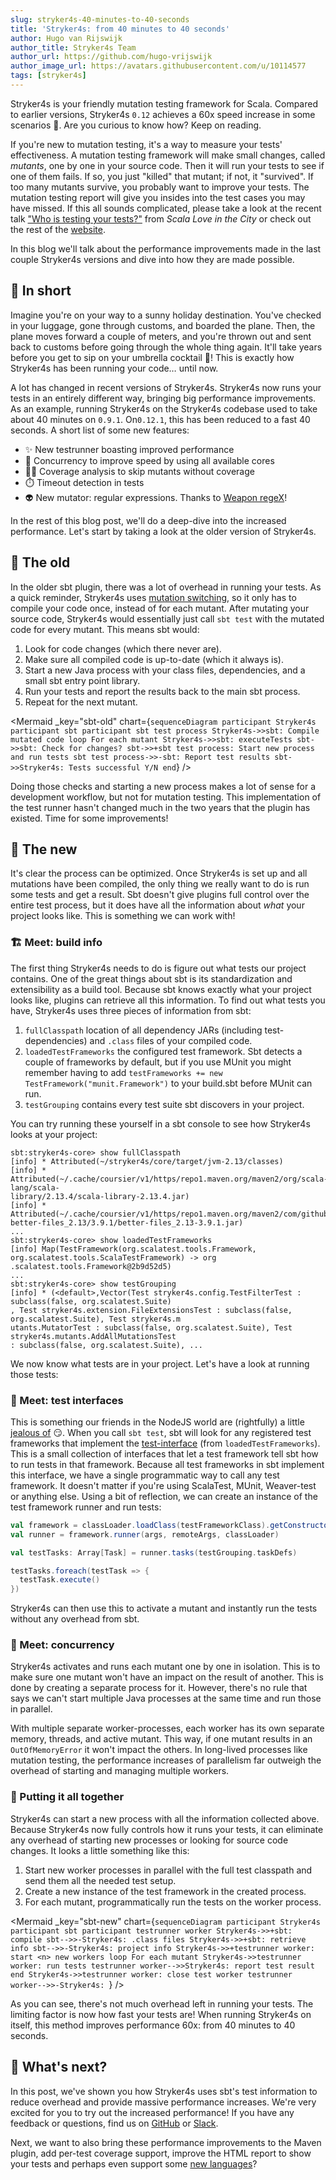 ```yaml
---
slug: stryker4s-40-minutes-to-40-seconds
title: 'Stryker4s: from 40 minutes to 40 seconds'
author: Hugo van Rijswijk
author_title: Stryker4s Team
author_url: https://github.com/hugo-vrijswijk
author_image_url: https://avatars.githubusercontent.com/u/10114577
tags: [stryker4s]
---
```


Stryker4s is your friendly mutation testing framework for Scala. Compared to earlier versions, Stryker4s `0.12` achieves a 60x speed increase in some scenarios 🤯. Are you curious to know how? Keep on reading.

<!--truncate-->

If you're new to mutation testing, it's a way to measure your tests' effectiveness. A mutation testing framework will make small changes, called _mutants_, one by one in your source code. Then it will run your tests to see if one of them fails. If so, you just "killed" that mutant; if not, it "survived". If too many mutants survive, you probably want to improve your tests. The mutation testing report will give you insides into the test cases you may have missed. If this all sounds complicated, please take a look at the recent talk ["Who is testing your tests?"](https://www.youtube.com/watch?v=Vq9eqZzblfg) from _Scala Love in the City_ or check out the rest of the [website](/).

In this blog we'll talk about the performance improvements made in the last couple Stryker4s versions and dive into how they are made possible.

## 📃 In short

Imagine you're on your way to a sunny holiday destination. You've checked in your luggage, gone through customs, and boarded the plane. Then, the plane moves forward a couple of meters, and you're thrown out and sent back to customs before going through the whole thing again. It'll take years before you get to sip on your umbrella cocktail 🍹! This is exactly how Stryker4s has been running your code… until now.

A lot has changed in recent versions of Stryker4s. Stryker4s now runs your tests in an entirely different way, bringing big performance improvements. As an example, running Stryker4s on the Stryker4s codebase used to take about 40 minutes on `0.9.1`. On`0.12.1`, this has been reduced to a fast 40 seconds. A short list of some new features:

- ✨ New testrunner boasting improved performance
- 🔀 Concurrency to improve speed by using all available cores
- 🕵️‍♀️ Coverage analysis to skip mutants without coverage
- ⏱️ Timeout detection in tests
- 👽 New mutator: regular expressions. Thanks to [Weapon regeX](https://github.com/stryker-mutator/weapon-regex/)!

In the rest of this blog post, we'll do a deep-dive into the increased performance. Let's start by taking a look at the older version of Stryker4s.

## 🐢 The old

In the older sbt plugin, there was a lot of overhead in running your tests. As a quick reminder, Stryker4s uses [mutation switching](https://stryker-mutator.io/blog/mutation-switching/), so it only has to compile your code once, instead of for each mutant. After mutating your source code, Stryker4s would essentially just call `sbt test` with the mutated code for every mutant. This means sbt would:

1. Look for code changes (which there never are).
1. Make sure all compiled code is up-to-date (which it always is).
1. Start a new Java process with your class files, dependencies, and a small sbt entry point library.
1. Run your tests and report the results back to the main sbt process.
1. Repeat for the next mutant.


<Mermaid
  _key="sbt-old"
  chart={`
sequenceDiagram
  participant Stryker4s
  participant sbt
  participant sbt test process
  Stryker4s->>sbt: Compile mutated code
  loop For each mutant
    Stryker4s->>sbt: executeTests
    sbt->>sbt: Check for changes?
    sbt->>+sbt test process: Start new process and run tests
    sbt test process->>-sbt: Report test results
    sbt->>Stryker4s: Tests successful Y/N
  end
`}
/>

Doing those checks and starting a new process makes a lot of sense for a development workflow, but not for mutation testing. This implementation of the test runner hasn't changed much in the two years that the plugin has existed. Time for some improvements!

## 🐇 The new

It's clear the process can be optimized. Once Stryker4s is set up and all mutations have been compiled, the only thing we really want to do is run some tests and get a result. Sbt doesn't give plugins full control over the entire test process, but it does have all the information about _what_ your project looks like. This is something we can work with!

### 🏗️ Meet: build info

The first thing Stryker4s needs to do is figure out what tests our project contains. One of the great things about sbt is its standardization and extensibility as a build tool. Because sbt knows exactly what your project looks like, plugins can retrieve all this information. To find out what tests you have, Stryker4s uses three pieces of information from sbt:

1. `fullClasspath` location of all dependency JARs (including test-dependencies) and `.class` files of your compiled code.
2. `loadedTestFrameworks` the configured test framework. Sbt detects a couple of frameworks by default, but if you use MUnit you might remember having to add `testFrameworks += new TestFramework("munit.Framework")` to your build.sbt before MUnit can run.
3. `testGrouping` contains every test suite sbt discovers in your project.

You can try running these yourself in a sbt console to see how Stryker4s looks at your project:

```
sbt:stryker4s-core> show fullClasspath
[info] * Attributed(~/stryker4s/core/target/jvm-2.13/classes)
[info] * Attributed(~/.cache/coursier/v1/https/repo1.maven.org/maven2/org/scala-lang/scala-
library/2.13.4/scala-library-2.13.4.jar)
[info] * Attributed(~/.cache/coursier/v1/https/repo1.maven.org/maven2/com/github/pathikrit/
better-files_2.13/3.9.1/better-files_2.13-3.9.1.jar)
...
sbt:stryker4s-core> show loadedTestFrameworks
[info] Map(TestFramework(org.scalatest.tools.Framework, org.scalatest.tools.ScalaTestFramework) -> org
.scalatest.tools.Framework@2b9d52d5)
...
sbt:stryker4s-core> show testGrouping
[info] * (<default>,Vector(Test stryker4s.config.TestFilterTest : subclass(false, org.scalatest.Suite)
, Test stryker4s.extension.FileExtensionsTest : subclass(false, org.scalatest.Suite), Test stryker4s.m
utants.MutatorTest : subclass(false, org.scalatest.Suite), Test stryker4s.mutants.AddAllMutationsTest
: subclass(false, org.scalatest.Suite), ...
```

We now know what tests are in your project. Let's have a look at running those tests:

### 🧪 Meet: test interfaces

This is something our friends in the NodeJS world are (rightfully) a little [jealous of](https://stryker-mutator.io/docs/stryker-js/plugins#test-runners) 😏. When you call `sbt test`, sbt will look for any registered test frameworks that implement the [test-interface](https://github.com/sbt/test-interface) (from `loadedTestFrameworks`). This is a small collection of interfaces that let a test framework tell sbt how to run tests in that framework. Because all test frameworks in sbt implement this interface, we have a single programmatic way to call any test framework. It doesn't matter if you're using ScalaTest, MUnit, Weaver-test or anything else. Using a bit of reflection, we can create an instance of the test framework runner and run tests:

```scala
val framework = classLoader.loadClass(testFrameworkClass).getConstructor().newInstance().asInstanceOf[Framework]
val runner = framework.runner(args, remoteArgs, classLoader)

val testTasks: Array[Task] = runner.tasks(testGrouping.taskDefs)

testTasks.foreach(testTask => {
  testTask.execute()
})
```

Stryker4s can then use this to activate a mutant and instantly run the tests without any overhead from sbt.

### 🔀 Meet: concurrency

Stryker4s activates and runs each mutant one by one in isolation. This is to make sure one mutant won't have an impact on the result of another. This is done by creating a separate process for it. However, there's no rule that says we can't start multiple Java processes at the same time and run those in parallel.

With multiple separate worker-processes, each worker has its own separate memory, threads, and active mutant. This way, if one mutant results in an `OutOfMemoryError` it won't impact the others. In long-lived processes like mutation testing, the performance increases of parallelism far outweigh the overhead of starting and managing multiple workers.

### 🧰 Putting it all together

Stryker4s can start a new process with all the information collected above. Because Stryker4s now fully controls how it runs your tests, it can eliminate any overhead of starting new processes or looking for source code changes. It looks a little something like this:

1. Start new worker processes in parallel with the full test classpath and send them all the needed test setup.
1. Create a new instance of the test framework in the created process.
1. For each mutant, programmatically run the tests on the worker process.

<Mermaid
  _key="sbt-new"
  chart={`
sequenceDiagram
  participant Stryker4s
  participant sbt
  participant testrunner worker
  Stryker4s->>+sbt: compile
  sbt-->>-Stryker4s: .class files
  Stryker4s->>+sbt: retrieve info
  sbt-->>-Stryker4s: project info
  Stryker4s->>+testrunner worker: start <n> new workers
  loop For each mutant
    Stryker4s->>testrunner worker: run tests
    testrunner worker-->>Stryker4s: report test result
  end
  Stryker4s->>testrunner worker: close test worker
  testrunner worker-->>-Stryker4s: 
`}
/>

As you can see, there's not much overhead left in running your tests. The limiting factor is now how fast your tests are! When running Stryker4s on itself, this method improves performance 60x: from 40 minutes to 40 seconds.

## 🔮 What's next?

In this post, we've shown you how Stryker4s uses sbt's test information to reduce overhead and provide massive performance increases. We're very excited for you to try out the increased performance! If you have any feedback or questions, find us on [GitHub](https://github.com/stryker-mutator/stryker4s) or [Slack](https://join.slack.com/t/stryker-mutator/shared_invite/enQtOTUyMTYyNTg1NDQ0LTU4ODNmZDlmN2I3MmEyMTVhYjZlYmJkOThlNTY3NTM1M2QxYmM5YTM3ODQxYmJjY2YyYzllM2RkMmM1NjNjZjM).

Next, we want to also bring these performance improvements to the Maven plugin, add per-test coverage support, improve the HTML report to show your tests and perhaps even support some [new languages](https://github.com/stryker-mutator/stryker4k)?
